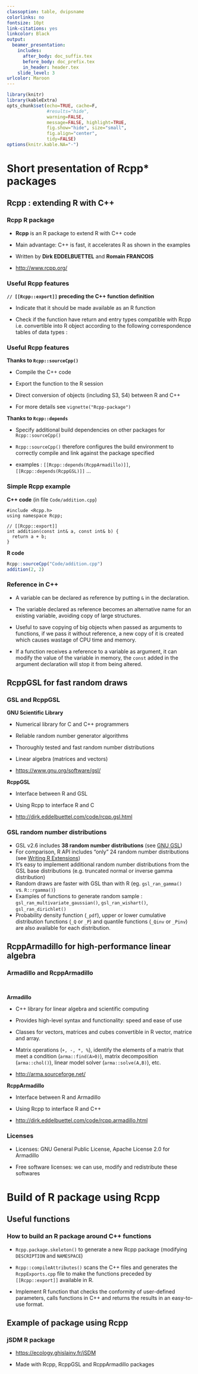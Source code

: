 ```yaml
---
classoption: table, dvipsname
colorlinks: no
fontsize: 10pt
link-citations: yes
linkcolor: Black
output:
  beamer_presentation:
    includes:
      after_body: doc_suffix.tex
      before_body: doc_prefix.tex
      in_header: header.tex
    slide_level: 3
urlcolor: Maroon
---
```


```r
library(knitr)
library(kableExtra)
opts_chunk$set(echo=TRUE, cache=F,
               #results="hide", 
               warning=FALSE,
               message=FALSE, highlight=TRUE,
               fig.show="hide", size="small",
               fig.align="center",
               tidy=FALSE)
options(knitr.kable.NA="-")
```

\frametitle{Outline}
      \tableofcontents[sections=1]
      \tableofcontents[sections=2]
      \vspace{0.5cm}
      \tableofcontents[sections=3]
      \vspace{0.5cm}
      \tableofcontents[sections=4]

<!-- ================================================================= -->
<!-- PART 1: Rcpp* packages -->
<!-- ================================================================= -->

# Short presentation of Rcpp* packages

## Rcpp : extending R with C++

### Rcpp R package

- **Rcpp** is an R package to extend R with C++ code

- Main advantage: C++ is fast, it accelerates R as shown in the examples

- Written by **Dirk EDDELBUETTEL** and **Romain FRANCOIS**

- <http://www.rcpp.org/>

### Useful Rcpp features 

**`// [[Rcpp::export]]` preceding the C++ function definition**

- Indicate that it should be made available as an R function

- Check if the function have return and entry types compatible with Rcpp i.e. convertible into R object according to the following correspondence tables of data types : 
\pause
\begin{center}
\includegraphics[width=0.4\textwidth]{figs/datatypes.png} \hspace{0.2cm}
\includegraphics[width=0.3\textwidth]{figs/datatypes2.png}
\end{center}
\vspace{0.5cm}

### Useful Rcpp features 

**Thanks to `Rcpp::sourceCpp()`**

- Compile the C++ code

- Export the function to the R session

- Direct conversion of objects (including S3, S4) between R and C++ 

- For more details see `vignette("Rcpp-package")`
\vspace{0.2cm}

\pause 
**Thanks to `Rcpp::depends`**

- Specify additional build dependencies on other packages for `Rcpp::sourceCpp()`

- `Rcpp::sourceCpp()` therefore configures the build environment to correctly compile and link against the package specified

- examples : `[[Rcpp::depends(RcppArmadillo)]]`,  `[[Rcpp::depends(RcppGSL)]]` ... 

### Simple Rcpp example

**C++ code** (in file `Code/addition.cpp`)
```Rcpp
#include <Rcpp.h>
using namespace Rcpp;

// [[Rcpp::export]]
int addition(const int& a, const int& b) {
  return a + b;
}
```

**R code**
```r
Rcpp::sourceCpp("Code/addition.cpp")
addition(2, 2)
```

### Reference in C++

* A variable can be declared as reference by putting `&` in the declaration. 

* The variable declared as reference becomes an alternative name for an existing variable, avoiding copy of large structures.

* Useful to save copying of big objects when passed as arguments to functions, if we pass it without reference, a new copy of it is created which causes wastage of CPU time and memory. 

* If a function receives a reference to a variable as argument, it can modify the value of the variable in memory, the `const` added in the argument declaration will stop it from being altered.

## RcppGSL for fast random draws

### GSL and RcppGSL

\bcols
\bcol{0.1\textwidth}
\includegraphics[height=1.5cm]{figs/logo_GNU.png}
\ecol
\bcol{0.9\textwidth}

**GNU Scientific Library**

- Numerical library for C and C++ programmers

- Reliable random number generator algorithms

- Thoroughly tested and fast random number distributions

- Linear algebra (matrices and vectors)

- <https://www.gnu.org/software/gsl/>

\vspace{0.5cm}

**RcppGSL**

- Interface between R and GSL

- Using Rcpp to interface R and C

- <http://dirk.eddelbuettel.com/code/rcpp.gsl.html>

\ecol
\ecols

### GSL random number distributions

\bcols
\bcol{0.1\textwidth}
\includegraphics[height=1.5cm]{figs/logo_GNU.png}
\ecol
\bcol{0.9\textwidth}

- GSL v2.6 includes **38 random number distributions** (see [GNU GSL](https://www.gnu.org/software/gsl/doc/html/randist.html))
\vspace{0.1cm}
- For comparison, R API includes "only" 24 random number distributions (see [Writing R Extensions](https://cran.r-project.org/doc/manuals/r-release/R-exts.html#Distribution-functions))
\vspace{0.1cm}
\pause
- It's easy to implement additional random number distributions from the GSL base distributions (e.g. truncated normal or inverse gamma distribution)
\vspace{0.1cm}
- Random draws are faster with GSL than with R (eg. `gsl_ran_gamma()` vs. `R::rgamma()`)
\vspace{0.1cm}
\pause
- Examples of functions to generate random sample : `gsl_ran_multivariate_gaussian()`, `gsl_ran_wishart()`, `gsl_ran_dirichlet()`
\vspace{0.1cm}
- Probability density function (`_pdf`), upper or lower cumulative distribution functions (`_Q` or `_P`) and quantile functions (`_Qinv` or `_Pinv`) are also available for each distribution. 

\ecol
\ecols

## RcppArmadillo for high-performance linear algebra

### Armadillo and RcppArmadillo

\bcols
\bcol{0.1\textwidth}
\includegraphics[height=1.4cm]{figs/logo_Armadillo.png}  
\ecol
\bcol{0.9\textwidth}

**Armadillo**
\vspace{0.1cm}

- C++ library for linear algebra and scientific computing

- Provides high-level syntax and functionality: speed and ease of use

- Classes for vectors, matrices and cubes convertible in R vector, matrice and array. 

- Matrix operations (` +, -, *, %`), identify the elements of a matrix that meet a condition (`arma::find(A>0)`), matrix decomposition (`arma::chol()`), linear model solver (`arma::solve(A,B)`), etc.

- <http://arma.sourceforge.net/>

\vspace{0.3cm}

\pause 

**RcppArmadillo**

\vspace{0.1cm}

- Interface between R and Armadillo 

- Using Rcpp to interface R and C++

- <http://dirk.eddelbuettel.com/code/rcpp.armadillo.html>

\ecol
\ecols

### Licenses

- Licenses: GNU General Public License, Apache License 2.0 for Armadillo

- Free software licenses: we can use, modify and redistribute these softwares

# Build of R package using Rcpp

## Useful functions

### How to build an R package around C++ functions 

- `Rcpp.package.skeleton()` to generate a new Rcpp package (modifying `DESCRIPTION` and `NAMESPACE`)
  
- `Rcpp::compileAttributes()` scans the C++ files and generates the `RcppExports.cpp` file to make the functions preceded by `[[Rcpp::export]]` available in R.

- Implement R function that checks the conformity of user-defined parameters, calls functions in C++ and returns the results in an easy-to-use format.

## Example of package using Rcpp

### jSDM R package
\vspace{0.2cm}
\begin{center}
\includegraphics[width=0.9\textwidth, height = 0.65\textheight]{figs/jSDM-website.png}
\end{center}
\vspace{0.2cm}

- <https://ecology.ghislainv.fr/jSDM>
  
- Made with Rcpp, RcppGSL and RcppArmadillo packages
